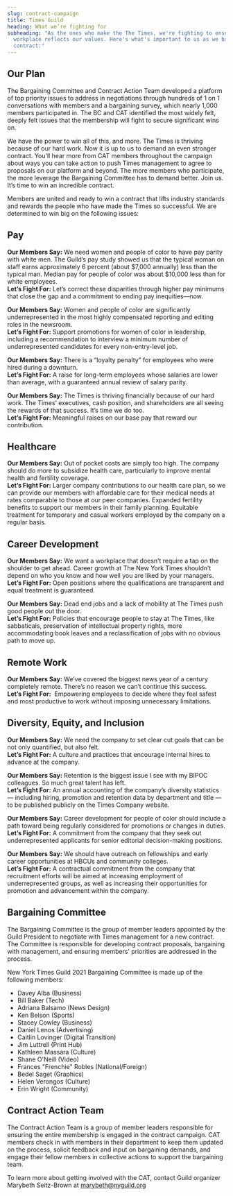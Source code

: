 ```yaml
---
slug: contract-campaign
title: Times Guild
heading: What we’re fighting for
subheading: "As the ones who make the The Times, we're fighting to ensure our
  workplace reflects our values. Here's what's important to us as we bargain our
  contract:"
---
```

## Our Plan

The Bargaining Committee and Contract Action Team developed a platform of top priority issues to address in negotiations through hundreds of 1 on 1 conversations with members and a bargaining survey, which nearly 1,000 members participated in. The BC and CAT identified the most widely felt, deeply felt issues that the membership will fight to secure significant wins on. 

We have the power to win all of this, and more. The Times is thriving because of our hard work. Now it is up to us to demand an even stronger contract. You’ll hear more from CAT members throughout the campaign about ways you can take action to push Times management to agree to proposals on our platform and beyond. The more members who participate, the more leverage the Bargaining Committee has to demand better. Join us. It’s time to win an incredible contract.

Members are united and ready to win a contract that lifts industry standards and rewards the people who have made the Times so successful. We are determined to win big on the following issues:

## Pay

**Our Members Say:** We need women and people of color to have pay parity with white men. The Guild’s pay study showed us that the typical woman on staff earns approximately 6 percent (about $7,000 annually) less than the typical man. Median pay for people of color was about $10,000 less than for white employees.\
**Let’s Fight For:** Let’s correct these disparities through higher pay minimums that close the gap and a commitment to ending pay inequities—now.

**Our Members Say:** Women and people of color are significantly underrepresented in the most highly compensated reporting and editing roles in the newsroom.\
**Let’s Fight For:** Support promotions for women of color in leadership, including a recommendation to interview a minimum number of underrepresented candidates for every non-entry-level job. 

**Our Members Say:** There is a “loyalty penalty” for employees who were hired during a downturn.\
**Let’s Fight For:** A raise for long-term employees whose salaries are lower than average, with a guaranteed annual review of salary parity.

**Our Members Say:** The Times is thriving financially because of our hard work. The Times’ executives, cash position, and shareholders are all seeing the rewards of that success. It’s time we do too.\
**Let’s Fight For:** Meaningful raises on our base pay that reward our contribution.

## Healthcare

**Our Members Say:** Out of pocket costs are simply too high. The company should do more to subsidize health care, particularly to improve mental health and fertility coverage. \
**Let’s Fight For:** Larger company contributions to our health care plan, so we can provide our members with affordable care for their medical needs at rates comparable to those at our peer companies. Expanded fertility benefits to support our members in their family planning. Equitable treatment for temporary and casual workers employed by the company on a regular basis.

## Career Development

**Our Members Say:** We want a workplace that doesn’t require a tap on the shoulder to get ahead. Career growth at The New York Times shouldn’t depend on who you know and how well you are liked by your managers. \
**Let’s Fight For:** Open positions where the qualifications are transparent and equal treatment is guaranteed.

**Our Members Say:** Dead end jobs and a lack of mobility at The Times push good people out the door.\
**Let’s Fight For:** Policies that encourage people to stay at The Times, like sabbaticals, preservation of intellectual property rights, more accommodating book leaves and a reclassification of jobs with no obvious path to move up.

## Remote Work

**Our Members Say:** We’ve covered the biggest news year of a century completely remote. There’s no reason we can’t continue this success.\
**Let’s Fight For:**  Empowering employees to decide where they feel safest and most productive to work without imposing unnecessary limitations.

## Diversity, Equity, and Inclusion

**Our Members Say:** We need the company to set clear cut goals that can be not only quantified, but also felt. \
**Let’s Fight For:** A culture and practices that encourage internal hires to advance at the company.

**Our Members Say:** Retention is the biggest issue I see with my BIPOC colleagues. So much great talent has left. \
**Let’s Fight For:** An annual accounting of the company’s diversity statistics — including hiring, promotion and retention data by department and title — to be published publicly on the Times Company website.

**Our Members Say:** Career development for people of color should include a path toward being regularly considered for promotions or changes in duties.\
**Let’s Fight For:** A commitment from the company that they seek out underrepresented applicants for senior editorial decision-making positions.

**Our Members Say:** We should have outreach on fellowships and early career opportunities at HBCUs and community colleges.\
**Let’s Fight For:** A contractual commitment from the company that recruitment efforts will be aimed at increasing employment of underrepresented groups, as well as increasing their opportunities for promotion and advancement within the company.

## Bargaining Committee

The Bargaining Committee is the group of member leaders appointed by the Guild President to negotiate with Times management for a new contract. The Committee is responsible for developing contract proposals, bargaining with management, and ensuring members’ priorities are addressed in the process. 

New York Times Guild 2021 Bargaining Committee is made up of the following members:

* Davey Alba (Business)
* Bill Baker (Tech)
* Adriana Balsamo (News Design)
* Ken Belson (Sports)
* Stacey Cowley (Business)
* Daniel Lenos (Advertising)
* Caitlin Lovinger (Digital Transition)
* Jim Luttrell (Print Hub)
* Kathleen Massara (Culture)
* Shane O'Neill (Video)
* Frances "Frenchie" Robles (National/Foreign)
* Bedel Saget (Graphics)
* Helen Verongos (Culture)
* Erin Wright (Community)

## Contract Action Team

The Contract Action Team is a group of member leaders responsible for ensuring the entire membership is engaged in the contract campaign. CAT members check in with members in their department to keep them updated on the process, solicit feedback and input on bargaining demands, and engage their fellow members in collective actions to support the bargaining team. 

To learn more about getting involved with the CAT, contact Guild organizer Marybeth Seitz-Brown at [marybeth@nyguild.org](mailto:marybeth@nyguild.org)
